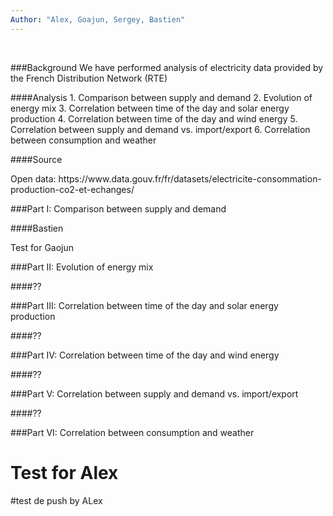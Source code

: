 ```yaml
---
Author: "Alex, Goajun, Sergey, Bastien"
---
```


<br>

###Background
We have performed analysis of electricity data provided by the French Distribution Network (RTE)

####Analysis
1. Comparison between supply and demand
2. Evolution of energy mix
3. Correlation between time of the day and solar energy production 
4. Correlation between time of the day and wind energy
5. Correlation between supply and demand vs. import/export
6. Correlation between consumption and weather

####Source

Open data: https://www.data.gouv.fr/fr/datasets/electricite-consommation-production-co2-et-echanges/ 

###Part I: Comparison between supply and demand

####Bastien

Test for Gaojun

###Part II: Evolution of energy mix

####??

###Part III: Correlation between time of the day and solar energy production

####??

###Part IV: Correlation between time of the day and wind energy

####??

###Part V: Correlation between supply and demand vs. import/export

####??

###Part VI: Correlation between consumption and weather

Test for Alex
=======
#test de push by ALex
